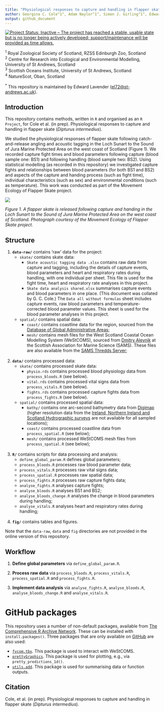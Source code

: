 ```yaml
---
title: "Physiological responses to capture and handling in flapper skate (_Dipturus intermedius_)"
author: Georgina C. Cole^1^, Adam Naylor^1^, Simon J. Girling^1^, Edward Lavender^2,3\*^, Jane Dodd^4^, James A. Thorburn^3^
output: github_document
---
```


[![Project Status: Inactive – The project has reached a stable, usable state but is no longer being actively developed; support/maintenance will be provided as time allows.](https://www.repostatus.org/badges/latest/inactive.svg)](https://www.repostatus.org/#inactive)

^1^ Royal Zoological Society of Scotland, RZSS Edinburgh Zoo, Scotland  
^2^  Centre for Research into Ecological and Environmental Modelling, University of St Andrews, Scotland  
^3^  Scottish Oceans Institute, University of St Andrews, Scotland  
^4^  NatureScot, Oban, Scotland

^\*^ This repository is maintained by Edward Lavender (<el72@st-andrews.ac.uk>).

## Introduction

This repository contains methods, written in `R` and organised as an `R Project`, for Cole et al. (in prep). Physiological responses to capture and handling in flapper skate (*Dipturus intermedius*).

We studied the physiological responses of flapper skate following catch-and-release angling and acoustic tagging in the Loch Sunart to the Sound of Jura Marine Protected Area on the west coast of Scotland (Figure 1). We recorded capture fight times and blood parameters following capture (blood sample one: BS1) and following handling (blood sample two: BS2). Using statistical modelling (as recorded in this repository) we investigated capture fights and relationships between blood parameters (for both BS1 and BS2) and aspects of the capture and handing process (such as fight time), individual characteristics (such as sex) and environmental conditions (such as temperature). This work was conducted as part of the Movement Ecology of Flapper Skate project. 

<img src="README.jpg"/>

_Figure 1. A flapper skate is released following capture and handing in the Loch Sunart to the Sound of Jura Marine Protected Area on the west coast of Scotland. Photograph courtesy of the Movement Ecology of Flapper Skate project._

## Structure

1.  **`data-raw/`** contains 'raw' data for the project:
      - `skate/` contains skate data: 
          - `Skate acoustic tagging data .xlsx` contains raw data from capture and tagging, including the details of capture events, blood parameters and heart and respiratory rates during handling, with one individual per sheet. This file is used for the fight time, heart and respiratory rate analyses in this project. 
          - `Skate data analysis shared.xlsx` summarises capture events and blood parameters in one place. (This document was collated by G. C. Cole.) The `Data all without formulas` sheet includes capture events, raw blood parameters and temperature-corrected blood parameter values. This sheet is used for the blood parameter analyses in this project. 
      - `spatial/` contains spatial data:
          - `coast/` contains coastline data for the region, sourced from the [Database of Global Administrative Areas](https://biogeo.ucdavis.edu/data/gadm3.6/Rsp/gadm36_GBR_0_sp.rds); 
          - `mesh/` contains mesh files for the West Scotland Coastal Ocean Modelling System (WeStCOMS), sourced from [Dmitry Aleynik](https://www.sams.ac.uk/people/researchers/aleynik-dr-dmitry/) at the Scottish Association for Marine Science (SAMS). These files are also available from the [SAMS Thredds Server](https://www.sams.ac.uk/facilities/thredds/); <br/><br/>
      
2.  **`data/`** contains processed data:
      - `skate/` contains processed skate data:
          - `physio.rds` contains processed blood physiology data from `process_bloods.R` (see below). 
          - `vital.rds` contains processed vital signs data from `process_vitals.R` (see below). 
          - `fights.rds` contains processed capture fights data from `process_fights.R` (see below). 
      - `spatial/` contains processed spatial data:
          - `bathy/` contains one arc-second bathymetry data from [Digimap](https://digimap.edina.ac.uk) (higher resolution data from the [Ireland, Northern Ireland and Scotland Hydrographic surveys](https://doi.org/10.1017/S1755691015000146) are not available for all sampled locations);
          - `coast/` contains processed coastline data from `process_spatial.R` (see below);
          - `mesh/` contains processed WeStCOMS mesh files from `process_spatial.R` (see below); <br/><br/>

3.  **`R/`** contains scripts for data processing and analysis:
      - `define_global_param.R` defines global parameters;
      - `process_bloods.R` processes raw blood parameter data;
      - `process_vitals.R` processes raw vital signs data;
      - `process_spatial.R` processes raw spatial data;
      - `process_fights.R` processes raw capture fights data;
      - `analyse_fights.R` analyses capture fights;
      - `analyse_bloods.R` analyses BS1 and BS2;
      - `analyse_bloods_change.R` analyses the change in blood parameters during handling;
      - `analyse_vitals.R` analyses heart and respiratory rates during handling; <br/><br/>
      
4.  **`fig/`** contains tables and figures.

Note that the `data-raw`, `data` and `fig` directories are not provided in the online version of this repository.

## Workflow

1. **Define global parameters** via `define_global_param.R`.

2. **Process raw data** via `process_bloods.R`, `process_vitals.R`, `process_spatial.R` and `process_fights.R`. 

3. **Implement data analysis** via `analyse_fights.R`, `analyse_bloods.R`, `analyse_bloods_change.R` and `analyse_vitals.R`. 

# GitHub packages

This repository uses a number of non-default packages, available from [The Comprehensive R Archive Network](https://cran.r-project.org). These can be installed with `install.packages()`. Three packages that are only available on [GitHub](https://github.com/) are also used:

  - [`fvcom.tbx`](https://github.com/edwardlavender/fvcom.tbx). This package is used to interact with WeStCOMS. 
  - [`prettyGraphics`](https://github.com/edwardlavender/prettyGraphics). This package is used for plotting, e.g., via `pretty_predictions_1d()`.
  - [`utils.add`](https://github.com/edwardlavender/utils.add). This package is used for summarising data or function outputs.  

## Citation

Cole, et al. (in prep). Physiological responses to capture and handling in flapper skate (*Dipturus intermedius*).